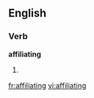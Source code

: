 
==English==

===Verb===
'''affiliating'''

# {{present participle of|[[affiliate]]}}

[[fr:affiliating]]
[[vi:affiliating]]